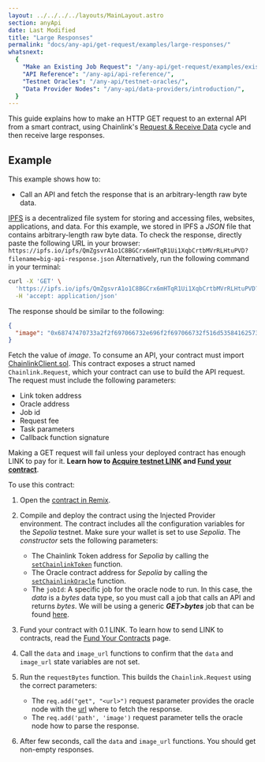 ```yaml
---
layout: ../../../../layouts/MainLayout.astro
section: anyApi
date: Last Modified
title: "Large Responses"
permalink: "docs/any-api/get-request/examples/large-responses/"
whatsnext:
  {
    "Make an Existing Job Request": "/any-api/get-request/examples/existing-job-request/",
    "API Reference": "/any-api/api-reference/",
    "Testnet Oracles": "/any-api/testnet-oracles/",
    "Data Provider Nodes": "/any-api/data-providers/introduction/",
  }
---
```



This guide explains how to make an HTTP GET request to an external API from a smart contract, using Chainlink's [Request & Receive Data](/any-api/introduction/) cycle and then receive large responses.

<AnyApiCallout callout="prerequisites" />

## Example

This example shows how to:

- Call an API and fetch the response that is an arbitrary-length raw byte data.

[IPFS](https://docs.ipfs.io/) is a decentralized file system for storing and accessing files, websites, applications, and data. For this example, we stored in IPFS a _JSON_ file that contains arbitrary-length raw byte data. To check the response, directly paste the following URL in your browser: `https://ipfs.io/ipfs/QmZgsvrA1o1C8BGCrx6mHTqR1Ui1XqbCrtbMVrRLHtuPVD?filename=big-api-response.json` Alternatively, run the following command in your terminal:

```bash
curl -X 'GET' \
  'https://ipfs.io/ipfs/QmZgsvrA1o1C8BGCrx6mHTqR1Ui1XqbCrtbMVrRLHtuPVD?filename=big-api-response.json' \
  -H 'accept: application/json'
```

The response should be similar to the following:

```json
{
  "image": "0x68747470733a2f2f697066732e696f2f697066732f516d5358416257356b716e3259777435444c336857354d736a654b4a4839724c654c6b51733362527579547871313f66696c656e616d653d73756e2d636861696e6c696e6b2e676966"
}
```

Fetch the value of _image_. To consume an API, your contract must import [ChainlinkClient.sol](https://github.com/smartcontractkit/chainlink/blob/master/contracts/src/v0.8/ChainlinkClient.sol). This contract exposes a struct named `Chainlink.Request`, which your contract can use to build the API request. The request must include the following parameters:

- Link token address
- Oracle address
- Job id
- Request fee
- Task parameters
- Callback function signature

<Aside type="caution" title="Note on Funding Contracts">

Making a GET request will fail unless your deployed contract has enough LINK to pay for it. **Learn how to [Acquire testnet LINK](/resources/acquire-link/) and [Fund your contract](/resources/fund-your-contract/)**.

</Aside>

<CodeSample src="samples/APIRequests/GenericBigWord.sol" />

To use this contract:

1. Open the [contract in Remix](https://remix.ethereum.org/#url=https://docs.chain.link/samples/APIRequests/GenericBigWord.sol).

1. Compile and deploy the contract using the Injected Provider environment. The contract includes all the configuration variables for the _Sepolia_ testnet. Make sure your wallet is set to use _Sepolia_. The _constructor_ sets the following parameters:

   - The Chainlink Token address for _Sepolia_ by calling the [`setChainlinkToken`](/any-api/api-reference/#setchainlinktoken) function.
   - The Oracle contract address for _Sepolia_ by calling the [`setChainlinkOracle`](/any-api/api-reference/#setchainlinkoracle) function.
   - The `jobId`: A specific job for the oracle node to run. In this case, the _data_ is a _bytes_ data type, so you must call a job that calls an API and returns _bytes_. We will be using a generic **_GET>bytes_** job that can be found [here](/any-api/testnet-oracles/#jobs).

1. Fund your contract with 0.1 LINK. To learn how to send LINK to contracts, read the [Fund Your Contracts](/resources/fund-your-contract/) page.

1. Call the `data` and `image_url` functions to confirm that the `data` and `image_url` state variables are not set.

1. Run the `requestBytes` function. This builds the `Chainlink.Request` using the correct parameters:

   - The `req.add("get", "<url>")` request parameter provides the oracle node with the [url](https://ipfs.io/ipfs/QmZgsvrA1o1C8BGCrx6mHTqR1Ui1XqbCrtbMVrRLHtuPVD?filename=big-api-response.json) where to fetch the response.
   - The `req.add('path', 'image')` request parameter tells the oracle node how to parse the response.

1. After few seconds, call the `data` and `image_url` functions. You should get non-empty responses.

<AnyApiCallout callout="common" />
